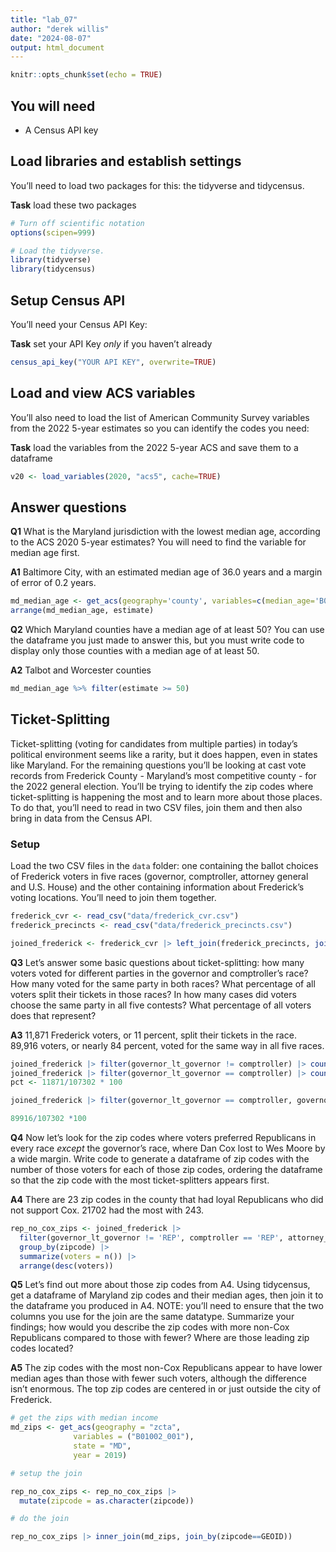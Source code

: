 ```yaml
---
title: "lab_07"
author: "derek willis"
date: "2024-08-07"
output: html_document
---
```


```r
knitr::opts_chunk$set(echo = TRUE)
```

## You will need

-   A Census API key

## Load libraries and establish settings

You'll need to load two packages for this: the tidyverse and tidycensus.

**Task** load these two packages

```r
# Turn off scientific notation
options(scipen=999)

# Load the tidyverse.
library(tidyverse)
library(tidycensus)
```

## Setup Census API

You'll need your Census API Key:

**Task** set your API Key _only_ if you haven't already

```r
census_api_key("YOUR API KEY", overwrite=TRUE)
```

## Load and view ACS variables

You'll also need to load the list of American Community Survey variables from the 2022 5-year estimates so you can identify the codes you need:

**Task** load the variables from the 2022 5-year ACS and save them to a dataframe

```r
v20 <- load_variables(2020, "acs5", cache=TRUE)
```

## Answer questions

**Q1** What is the Maryland jurisdiction with the lowest median age, according to the ACS 2020 5-year estimates? You will need to find the variable for median age first. 

**A1** Baltimore City, with an estimated median age of 36.0 years and a margin of error of 0.2 years.

```r
md_median_age <- get_acs(geography='county', variables=c(median_age='B01002_001'), state='MD', year=2022)
arrange(md_median_age, estimate)
```

**Q2** Which Maryland counties have a median age of at least 50? You can use the dataframe you just made to answer this, but you must write code to display only those counties with a median age of at least 50. 

**A2** Talbot and Worcester counties

```r
md_median_age %>% filter(estimate >= 50)
```

## Ticket-Splitting

Ticket-splitting (voting for candidates from multiple parties) in today's political environment seems like a rarity, but it does happen, even in states like Maryland. For the remaining questions you'll be looking at cast vote records from Frederick County - Maryland's most competitive county - for the 2022 general election. You'll be trying to identify the zip codes where ticket-splitting is happening the most and to learn more about those places. To do that, you'll need to read in two CSV files, join them and then also bring in data from the Census API.

### Setup

Load the two CSV files in the `data` folder: one containing the ballot choices of Frederick voters in five races (governor, comptroller, attorney general and U.S. House) and the other containing information about Frederick's voting locations. You'll need to join them together.

```r

frederick_cvr <- read_csv("data/frederick_cvr.csv")
frederick_precincts <- read_csv("data/frederick_precincts.csv")

joined_frederick <- frederick_cvr |> left_join(frederick_precincts, join_by(precinct)) 
```

**Q3** Let's answer some basic questions about ticket-splitting: how many voters voted for different parties in the governor and comptroller's race? How many voted for the same party in both races? What percentage of all voters split their tickets in those races? In how many cases did voters choose the same party in all five contests? What percentage of all voters does that represent?

**A3** 11,871 Frederick voters, or 11 percent, split their tickets in the race. 89,916 voters, or nearly 84 percent, voted for the same way in all five races.

```r
joined_frederick |> filter(governor_lt_governor != comptroller) |> count()
joined_frederick |> filter(governor_lt_governor == comptroller) |> count()
pct <- 11871/107302 * 100

joined_frederick |> filter(governor_lt_governor == comptroller, governor_lt_governor == attorney_general, governor_lt_governor == u_s_senator, governor_lt_governor == representative_in_congress_6) |> count()

89916/107302 *100

```

**Q4** Now let's look for the zip codes where voters preferred Republicans in every race _except_ the governor's race, where Dan Cox lost to Wes Moore by a wide margin. Write code to generate a dataframe of zip codes with the number of those voters for each of those zip codes, ordering the dataframe so that the zip code with the most ticket-splitters appears first.

**A4** There are 23 zip codes in the county that had loyal Republicans who did not support Cox. 21702 had the most with 243.

```r
rep_no_cox_zips <- joined_frederick |> 
  filter(governor_lt_governor != 'REP', comptroller == 'REP', attorney_general == 'REP', u_s_senator == 'REP', representative_in_congress_6 == 'REP') |> 
  group_by(zipcode) |> 
  summarize(voters = n()) |> 
  arrange(desc(voters))
```


**Q5** Let's find out more about those zip codes from A4. Using tidycensus, get a dataframe of Maryland zip codes and their median ages, then join it to the dataframe you produced in A4. NOTE: you'll need to ensure that the two columns you use for the join are the same datatype. Summarize your findings; how would you describe the zip codes with more non-Cox Republicans compared to those with fewer? Where are those leading zip codes located?

**A5** The zip codes with the most non-Cox Republicans appear to have lower median ages than those with fewer such voters, although the difference isn't enormous. The top zip codes are centered in or just outside the city of Frederick.

```r
# get the zips with median income
md_zips <- get_acs(geography = "zcta",
              variables = ("B01002_001"),
              state = "MD",
              year = 2019)

# setup the join

rep_no_cox_zips <- rep_no_cox_zips |> 
  mutate(zipcode = as.character(zipcode))

# do the join

rep_no_cox_zips |> inner_join(md_zips, join_by(zipcode==GEOID))

```

